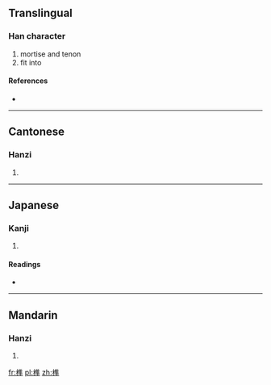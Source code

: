 ==Translingual==

===Han character===
{{Han char|rn=75|rad=木|as=10|sn=14|four=|canj=木人土十 (DOGJ)}}

# mortise and tenon
# fit into

====References====
* {{Han ref|kx=0544.080|dkj=15264|dj=0931.270|hdz=21264.110|uh=69AB|ud=27051|bh=BA67|bd=47719}}

----

==Cantonese==

===Hanzi===
{{yue-hanzi|jyut=|y=seun2}}

# {{defn|lang=yue|sort=木10}}

----

==Japanese==

===Kanji===
{{ja-kanji|grade=|rs=木10}}

# {{defn|lang=ja|sort=木10}}

====Readings====
* {{ja-readings|on=[[しゅん]] (shun)|kun=[[ほぞ]] (hozo)}}

----

==Mandarin==

===Hanzi===
{{cmn-hanzi|pin=[[gǔ]] ([[gu3]]), [[sǔn]] ([[sun3]])|wg=ku<sup>3</sup>, sun<sup>3</sup>}}

# {{defn|lang=cmn|sort=木10}}

[[fr:榫]]
[[pl:榫]]
[[zh:榫]]
